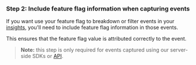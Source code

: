 ### Step 2: Include feature flag information when capturing events

If you want use your feature flag to breakdown or filter events in your [insights](/docs/product-analytics/insights), you'll need to include feature flag information in those events.

This ensures that the feature flag value is attributed correctly to the event.

> **Note:** this step is only required for events captured using our server-side SDKs or [API](/docs/api).
